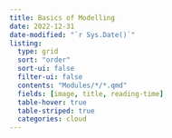 ```yaml
---
title: Basics of Modelling
date: 2022-12-31
date-modified: "`r Sys.Date()`"
listing: 
  type: grid
  sort: "order"
  sort-ui: false
  filter-ui: false
  contents: "Modules/*/*.qmd"
  fields: [image, title, reading-time]
  table-hover: true
  table-striped: true
  categories: cloud
---
```

